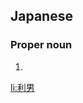 ==Japanese==
{{ja-kanjitab|とし|お}}

===Proper noun===
{{ja-pos|proper|としお}}

# {{given name|male|lang=ja|sort=としお}}

[[li:利男]]